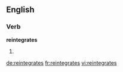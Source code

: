 ==English==

===Verb===
'''reintegrates'''

# {{third-person singular of|reintegrate}}

[[de:reintegrates]]
[[fr:reintegrates]]
[[vi:reintegrates]]